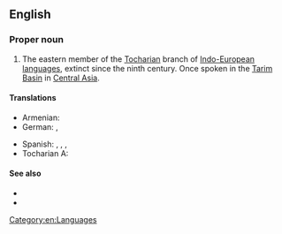 ==English==
{{wikipedia}}

===Proper noun===
{{en-proper noun}}

# {{lb|en|linguistics}} The eastern member of the [[Tocharian]] branch of [[Indo-European]] [[language]]s, extinct since the ninth century. Once spoken in the [[Tarim Basin]] in [[Central Asia]].
#: {{syn|en|East Tocharian|Turfanian}}

====Translations====
{{trans-top|eastern member of Tocharian branch}}
* Armenian: {{t|hy|թոխարերեն Ա}}
* German: {{t|de|Tocharisch A|n}}, {{t|de|Osttocharisch|n}}
{{trans-mid}}
* Spanish: {{t|es|tocario A|m}}, {{t|es|tocario oriental|m}}, {{t|es|turfanio|m}}, {{t+|es|arsi|m}}
* Tocharian A: {{t-needed|xto}}
{{trans-bottom}}

====See also====
* {{langcat|xto}}
* {{l|en|Tocharian B}}

[[Category:en:Languages]]
